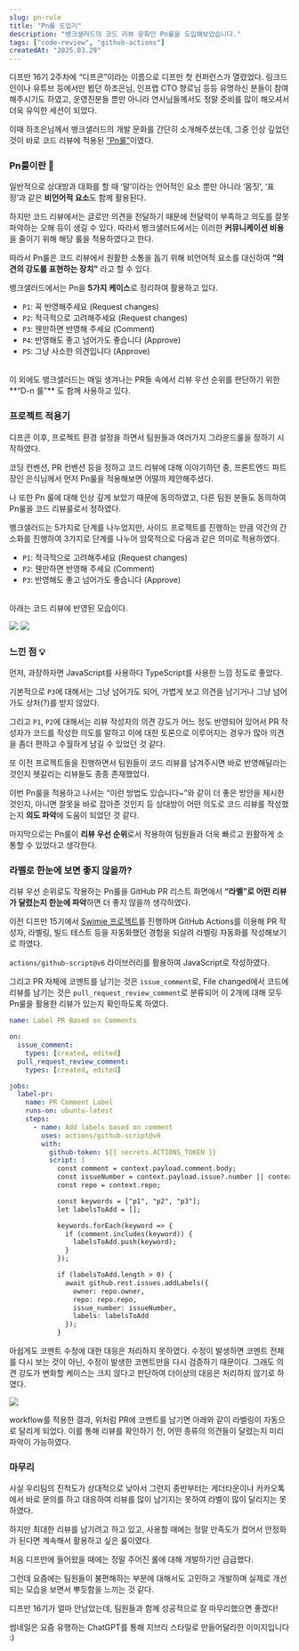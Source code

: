 ```yaml
---
slug: pn-rule
title: "Pn룰 도입기"
description: "뱅크샐러드의 코드 리뷰 문화인 Pn룰을 도입해보았습니다."
tags: ["code-review", "github-actions"]
createdAt: "2025.03.29"
---
```


디프만 16기 2주차에 “디프콘”이라는 이름으로 디프만 첫 컨퍼런스가 열렸었다.
링크드인이나 유튜브 등에서만 뵙던 하조은님, 인프랩 CTO 향로님 등등 유명하신 분들이 참여해주시기도 하였고, 운영진분들 뿐만 아니라 연사님들께서도 정말 준비를 많이 해오셔서 더욱 유익한 세션이 되었다.

이때 하조은님께서 뱅크샐러드의 개발 문화를 간단히 소개해주셨는데, 그중 인상 깊었던 것이 바로 코드 리뷰에 적용된 [“Pn룰”](https://blog.banksalad.com/tech/banksalad-code-review-culture/)이였다.

### Pn룰이란 🤔

일반적으로 상대방과 대화를 할 때 ‘말’이라는 언어적인 요소 뿐만 아니라 ‘몸짓’, ‘표정’과 같은 **비언어적 요소**도 함께 활용된다.

하지만 코드 리뷰에서는 글로만 의견을 전달하기 때문에 전달력이 부족하고 의도를 잘못 파악하는 오해 등이 생길 수 있다.
따라서 뱅크샐러드에서는 이러한 **커뮤니케이션 비용**을 줄이기 위해 해당 룰을 적용하였다고 한다.

따라서 Pn룰은 코드 리뷰에서 원활한 소통을 돕기 위해 비언어적 요소를 대신하여 **“의견의 강도를 표현하는 장치”** 라고 할 수 있다.

뱅크샐러드에서는 Pn을 **5가지 케이스**로 정리하여 활용하고 있다.

- `P1`: 꼭 반영해주세요 (Request changes)
- `P2`: 적극적으로 고려해주세요 (Request changes)
- `P3`: 웬만하면 반영해 주세요 (Comment)
- `P4`: 반영해도 좋고 넘어가도 좋습니다 (Approve)
- `P5`: 그냥 사소한 의견입니다 (Approve)

<br/>
이 외에도 뱅크샐러드는 매일 생겨나는 PR들 속에서 리뷰 우선 순위를 판단하기 위한 **“D-n 룰”** 도 함께 사용하고 있다.

### 프로젝트 적용기

디프콘 이후, 프로젝트 환경 설정을 하면서 팀원들과 여러가지 그라운드룰을 정하기 시작하였다.

코딩 컨벤션, PR 컨벤션 등을 정하고 코드 리뷰에 대해 이야기하던 중, 프론트엔드 파트장인 은식님께서 먼저 Pn룰을 적용해보면 어떨까 제안해주셨다.

나 또한 Pn 룰에 대해 인상 깊게 보았기 때문에 동의하였고, 다른 팀원 분들도 동의하여 Pn룰을 코드 리뷰룰로서 정하였다.

뱅크샐러드는 5가지로 단계를 나누었지만, 사이드 프로젝트를 진행하는 만큼 약간의 간소화를 진행하여 3가지로 단계를 나누어 암묵적으로 다음과 같은 의미로 적용하였다.

- `P1`: 적극적으로 고려해주세요 (Request changes)
- `P2`: 웬만하면 반영해 주세요 (Comment)
- `P3`: 반영해도 좋고 넘어가도 좋습니다 (Approve)

<br/>
아래는 코드 리뷰에 반영된 모습이다.

![](/post-images/pn-rule/1.png)
![](/post-images/pn-rule/2.png)

### 느낀 점 💡

먼저, 과장하자면 JavaScript를 사용하다 TypeScript를 사용한 느낌 정도로 좋았다.

기본적으로 `P3`에 대해서는 그냥 넘어가도 되어, 가볍게 보고 의견을 남기거나 그냥 넘어가도 상처(?)를 받지 않았다.

그리고 `P1`, `P2`에 대해서는 리뷰 작성자의 의견 강도가 어느 정도 반영되어 있어서 PR 작성자가 코드를 작성한 의도를 말하고 이에 대한 토론으로 이루어지는 경우가 많아 의견을 좀더 편하고 수월하게 남길 수 있었던 것 같다.

또 이전 프로젝트들을 진행하면서 팀원들이 코드 리뷰를 남겨주시면 바로 반영해달라는 것인지 헷갈리는 리뷰들도 종종 존재했었다.

이번 Pn룰을 적용하고 나서는 “이런 방법도 있습니다~”와 같이 더 좋은 방안을 제시한 것인지, 아니면 잘못을 바로 잡아준 것인지 등 상대방이 어떤 의도로 코드 리뷰를 작성했는지 **의도 파악**에 도움이 되었던 것 같다.

마지막으로는 Pn룰이 **리뷰 우선 순위**로서 작용하여 팀원들과 더욱 빠르고 원활하게 소통할 수 있었다고 생각한다.

### 라벨로 한눈에 보면 좋지 않을까?

리뷰 우선 순위로도 작용하는 Pn룰을 GitHub PR 리스트 화면에서 **“라벨”로 어떤 리뷰가 달렸는지 한눈에 파악**하면 더 좋지 않을까 생각하였다.

이전 디프만 15기에서 [Swimie 프로젝트](https://github.com/depromeet/Swimie-Web/actions)를 진행하며 GitHub Actions를 이용해 PR 작성자, 라벨링, 빌드 테스트 등을 자동화했던 경험을 되살려 라벨링 자동화를 작성해보기로 하였다.

`actions/github-script@v6` 라이브러리를 활용하여 JavaScript로 작성하였다.

그리고 PR 자체에 코멘트를 남기는 것은 `issue_comment`로, File changed에서 코드에 리뷰를 남기는 것은 `pull_request_review_comment`로 분류되어 이 2개에 대해 모두 Pn룰을 활용한 리뷰가 있는지 확인하도록 하였다.

```yaml
name: Label PR Based on Comments

on:
  issue_comment:
    types: [created, edited]
  pull_request_review_comment:
    types: [created, edited]

jobs:
  label-pr:
    name: PR Comment Label
    runs-on: ubuntu-latest
    steps:
      - name: Add labels based on comment
        uses: actions/github-script@v6
        with:
          github-token: ${{ secrets.ACTIONS_TOKEN }}
          script: |
            const comment = context.payload.comment.body;
            const issueNumber = context.payload.issue?.number || context.payload.pull_request.number;
            const repo = context.repo;

            const keywords = ["p1", "p2", "p3"];
            let labelsToAdd = [];

            keywords.forEach(keyword => {
              if (comment.includes(keyword)) {
                labelsToAdd.push(keyword);
              }
            });

            if (labelsToAdd.length > 0) {
              await github.rest.issues.addLabels({
                owner: repo.owner,
                repo: repo.repo,
                issue_number: issueNumber,
                labels: labelsToAdd
              });
            }
```

아쉽게도 코멘트 수정에 대한 대응은 처리하지 못하였다.
수정이 발생하면 코멘트 전체를 다시 보는 것이 아닌, 수정이 발생한 코멘트만을 다시 검증하기 때문이다.
그래도 의견 강도가 변화할 케이스는 크지 않다고 판단하여 더이상의 대응은 처리하지 않기로 하였다.

![](/post-images/pn-rule/3.png)

workflow를 적용한 결과, 위처럼 PR에 코멘트를 남기면 아래와 같이 라벨링이 자동으로 달리게 되었다.
이를 통해 리뷰를 확인하기 전, 어떤 종류의 의견들이 달렸는지 미리 파악이 가능하였다.

### 마무리

사실 우리팀의 진척도가 상대적으로 낮아서 그런지 중반부터는 게더타운이나 카카오톡에서 바로 문의를 하고 대응하여 리뷰를 많이 남기지는 못하여 라벨이 많이 달리지는 못하였다.

하지만 최대한 리뷰를 남기려고 하고 있고, 사용할 때에는 정말 만족도가 컸어서 안정화가 된다면 계속해서 활용하고 싶은 룰이였다.

처음 디프만에 들어왔을 때에는 정말 주어진 롤에 대해 개발하기만 급급했다.

그런데 요즘에는 팀원들이 불편해하는 부분에 대해서도 고민하고 개발하며 실제로 개선되는 모습을 보면서 뿌듯함을 느끼는 것 같다.

디프만 16기가 얼마 안남았는데, 팀원들과 함께 성공적으로 잘 마무리했으면 좋겠다!

<CallOut type="check">썸네일은 요즘 유행하는 ChatGPT를 통해 지브리 스타일로 만들어달라한 이미지입니다 :)</CallOut>